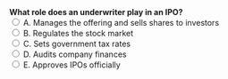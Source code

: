 ::: {.question-block}
<form onsubmit="event.preventDefault(); checkAnswer('module1_mcq_q58')" data-correct-answer="A"> 
  <strong style="display: block;">What role does an underwriter play in an IPO?</strong> 
  <label><input type="radio" name="module1_mcq_q58" value="A"> A. Manages the offering and sells shares to investors</label><br>
  <label><input type="radio" name="module1_mcq_q58" value="B"> B. Regulates the stock market</label><br>
  <label><input type="radio" name="module1_mcq_q58" value="C"> C. Sets government tax rates</label><br>
  <label><input type="radio" name="module1_mcq_q58" value="D"> D. Audits company finances</label><br>
  <label><input type="radio" name="module1_mcq_q58" value="E"> E. Approves IPOs officially</label><br>
</form> 

<div id="feedback-module1_mcq_q58" class="feedback" data-status="" style="display:none;"> 
✅ Correct: A. Underwriters coordinate and distribute IPO shares to the market. 
</div> 
:::
